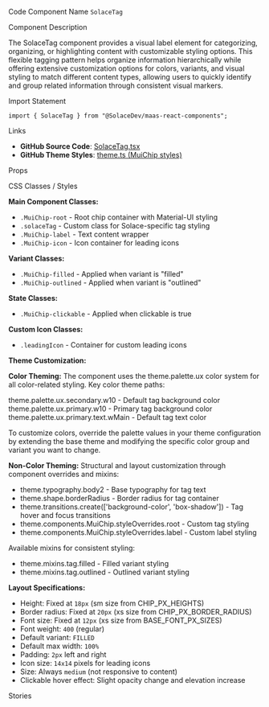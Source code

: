 
<Meta of={SolaceTagStories} />

<Title>Tag</Title>

<Description of={SolaceTagStories} />

<Subtitle>Code Component Name</Subtitle>
`SolaceTag`

<Subtitle>Component Description</Subtitle>

The SolaceTag component provides a visual label element for categorizing, organizing, or highlighting content with customizable styling options. This flexible tagging pattern helps organize information hierarchically while offering extensive customization options for colors, variants, and visual styling to match different content types, allowing users to quickly identify and group related information through consistent visual markers.

<Subtitle>Import Statement</Subtitle>

```tsx
import { SolaceTag } from "@SolaceDev/maas-react-components";
```

<Subtitle>Links</Subtitle>

- **GitHub Source Code**: [SolaceTag.tsx](https://github.com/SolaceDev/maas-react-components/blob/main/src/components/SolaceTag.tsx)
- **GitHub Theme Styles**: <a href="https://github.com/SolaceDev/maas-react-components/blob/main/src/resources/theme.ts#:~:text=MuiChip" target="_blank">theme.ts (MuiChip styles)</a>

<Subtitle>Props</Subtitle>

<ArgTypes of={SolaceTagStories} />

<Subtitle>CSS Classes / Styles</Subtitle>

**Main Component Classes:**

- `.MuiChip-root` - Root chip container with Material-UI styling
- `.solaceTag` - Custom class for Solace-specific tag styling
- `.MuiChip-label` - Text content wrapper
- `.MuiChip-icon` - Icon container for leading icons

**Variant Classes:**

- `.MuiChip-filled` - Applied when variant is "filled"
- `.MuiChip-outlined` - Applied when variant is "outlined"

**State Classes:**

- `.MuiChip-clickable` - Applied when clickable is true

**Custom Icon Classes:**

- `.leadingIcon` - Container for custom leading icons

**Theme Customization:**

**Color Theming:**
The component uses the theme.palette.ux color system for all color-related styling. Key color theme paths:

<div style={{ display: "flex", alignItems: "center", margin: "8px 0" }}>
	<div
		style={{
			width: "16px",
			height: "16px",
			backgroundColor: "#F3F4F6",
			border: "1px solid rgba(0,0,0,0.2)",
			borderRadius: "3px",
			marginRight: "8px"
		}}
	></div>
	<span>theme.palette.ux.secondary.w10 - Default tag background color</span>
</div>
<div style={{ display: "flex", alignItems: "center", margin: "8px 0" }}>
	<div
		style={{
			width: "16px",
			height: "16px",
			backgroundColor: "#E6EFF2",
			border: "1px solid rgba(0,0,0,0.2)",
			borderRadius: "3px",
			marginRight: "8px"
		}}
	></div>
	<span>theme.palette.ux.primary.w10 - Primary tag background color</span>
</div>
<div style={{ display: "flex", alignItems: "center", margin: "8px 0" }}>
	<div
		style={{
			width: "16px",
			height: "16px",
			backgroundColor: "#273749",
			border: "1px solid rgba(0,0,0,0.2)",
			borderRadius: "3px",
			marginRight: "8px"
		}}
	></div>
	<span>theme.palette.ux.primary.text.wMain - Default tag text color</span>
</div>

To customize colors, override the palette values in your theme configuration by extending the base theme and modifying the specific color group and variant you want to change.

**Non-Color Theming:**
Structural and layout customization through component overrides and mixins:

- theme.typography.body2 - Base typography for tag text
- theme.shape.borderRadius - Border radius for tag container
- theme.transitions.create(['background-color', 'box-shadow']) - Tag hover and focus transitions
- theme.components.MuiChip.styleOverrides.root - Custom tag styling
- theme.components.MuiChip.styleOverrides.label - Custom label styling

Available mixins for consistent styling:

- theme.mixins.tag.filled - Filled variant styling
- theme.mixins.tag.outlined - Outlined variant styling

**Layout Specifications:**

- Height: Fixed at `18px` (sm size from CHIP_PX_HEIGHTS)
- Border radius: Fixed at `20px` (xs size from CHIP_PX_BORDER_RADIUS)
- Font size: Fixed at `12px` (xs size from BASE_FONT_PX_SIZES)
- Font weight: `400` (regular)
- Default variant: `FILLED`
- Default max width: `100%`
- Padding: `2px` left and right
- Icon size: `14x14` pixels for leading icons
- Size: Always `medium` (not responsive to content)
- Clickable hover effect: Slight opacity change and elevation increase

<Subtitle>Stories</Subtitle>

<CustomStories />
